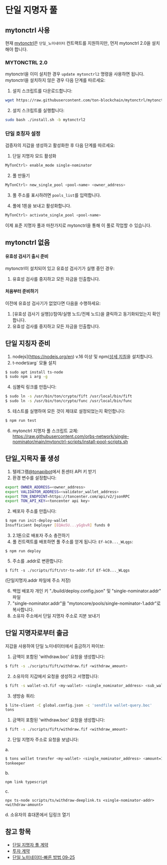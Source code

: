 # 단일 지명자 풀

## mytonctrl 사용

현재 [mytonctrl](https://github.com/ton-blockchain/mytonctrl)은 `단일_노미네이터` 컨트랙트를 지원하지만, 먼저 mytonctrl 2.0을 설치해야 합니다.

### MYTONCTRL 2.0

mytonctrl을 이미 설치한 경우 `update mytonctrl2` 명령을 사용하면 됩니다. mytonctrl을 설치하지 않은 경우 다음 단계를 따르세요:

1. 설치 스크립트를 다운로드합니다:

```bash
wget https://raw.githubusercontent.com/ton-blockchain/mytonctrl/mytonctrl2/scripts/install.sh
```

2. 설치 스크립트를 실행합니다:

```bash
sudo bash ./install.sh -b mytonctrl2
```

### 단일 호칭자 설정

검증자의 지갑을 생성하고 활성화한 후 다음 단계를 따르세요:

1. 단일 지명자 모드 활성화

```bash
MyTonCtrl> enable_mode single-nominator
```

2. 풀 만들기

```bash
MyTonCtrl> new_single_pool <pool-name> <owner_address>
```

3. 풀 주소를 표시하려면 `pools_list`를 입력합니다.

4. 풀에 1톤을 보내고 활성화합니다.

```bash
MyTonCtrl> activate_single_pool <pool-name>
```

이제 표준 지명자 풀과 마찬가지로 mytonctrl을 통해 이 풀로 작업할 수 있습니다.

## mytonctrl 없음

#### 유효성 검사기 출시 준비

  mytonctrl이 설치되어 있고 유효성 검사기가 실행 중인 경우:

1. 유효성 검사를 중지하고 모든 자금을 인출합니다.

#### 처음부터 준비하기

  이전에 유효성 검사기가 없었다면 다음을 수행하세요:

1. [유효성 검사기 실행](/참여/실행 노드/전체 노드)을 클릭하고 동기화되었는지 확인합니다.
2. 유효성 검사를 중지하고 모든 자금을 인출합니다.

## 단일 지칭자 준비

1. nodejs](https://nodejs.org/en) v.16 이상 및 npm([상세 지침](https://github.com/nodesource/distributions#debian-and-ubuntu-based-distributions)을 설치합니다.
2. t-node`및`arg\` 모듈 설치

```bash
$ sudo apt install ts-node
$ sudo npm i arg -g
```

4. 심볼릭 링크를 만듭니다:

```bash
$ sudo ln -s /usr/bin/ton/crypto/fift /usr/local/bin/fift
$ sudo ln -s /usr/bin/ton/crypto/func /usr/local/bin/func
```

5. 테스트를 실행하여 모든 것이 제대로 설정되었는지 확인합니다:

```bash
$ npm run test
```

6. mytonctrl 지명자 풀 스크립트 교체: https://raw.githubusercontent.com/orbs-network/single-nominator/main/mytonctrl-scripts/install-pool-scripts.sh

## 단일\_지목자 풀 생성

1. 텔레그램[@tonapibot](https://t.me/tonapibot)에서 톤센터 API 키 받기
2. 환경 변수를 설정합니다:

```bash
export OWNER_ADDRESS=<owner_address>
export VALIDATOR_ADDRESS=<validator_wallet_address>
export TON_ENDPOINT=https://toncenter.com/api/v2/jsonRPC
export TON_API_KEY=<toncenter api key>
```

2. 배포자 주소를 만듭니다:

```bash
$ npm run init-deploy-wallet
Insufficient Deployer [EQAo5U...yGgbvR] funds 0
```

3. 2.1톤으로 배포자 주소 충전하기
4. 풀 컨트랙트를 배포하면 풀 주소를 얻게 됩니다: `Ef-kC0..._WLqgs`:

```
$ npm run deploy
```

5. 주소를 .addr로 변환합니다:

```
$ fift -s ./scripts/fift/str-to-addr.fif Ef-kC0..._WLqgs
```

(단일지명자.addr 파일에 주소 저장)

6. 백업 배포자 개인 키 "./build/deploy.config.json" 및 "single-nominator.addr" 파일
7. "single-nominator.addr"을 "mytoncore/pools/single-nominator-1.addr"로 복사합니다.
8. 소유자 주소에서 단일 지명자 주소로 지분 보내기

## 단일 지명자로부터 출금

지갑을 사용하여 단일 노미네이터에서 출금하기
파이브:

1. 금액이 포함된 'withdraw.boc' 요청을 생성합니다:

```bash
$ fift -s ./scripts/fift/withdraw.fif <withdraw_amount>
```

2. 소유자의 지갑에서 요청을 생성하고 서명합니다:

```bash
$ fift -s wallet-v3.fif <my-wallet> <single_nominator_address> <sub_wallet_id> <seqno> <amount=1> -B withdraw.boc
```

3. 생방송 쿼리:

```bash
$ lite-client -C global.config.json -c 'sendfile wallet-query.boc'
tons
```

1. 금액이 포함된 'withdraw.boc' 요청을 생성합니다:

```bash
$ fift -s ./scripts/fift/withdraw.fif <withdraw_amount>
```

2. 단일 지명자 주소로 요청을 보냅니다:

a.

```bash
$ tons wallet transfer <my-wallet> <single_nominator_address> <amount=1> --body withdraw.boc
tonkeeper
```

b.

```
npm link typescript
```

c.

```
npx ts-node scripts/ts/withdraw-deeplink.ts <single-nominator-addr> <withdraw-amount>
```

d. 소유자의 휴대폰에서 딥링크 열기

## 참고 항목

- [단일 지명자 풀 계약](https://github.com/orbs-network/single-nominator)
- [투자 계약](/참여/네트워크-유지/투자-계약)
- [단일 노미네이터-빠른 방법 09-25](https://telegra.ph/single-nominator-quick-how-to-09-25)
